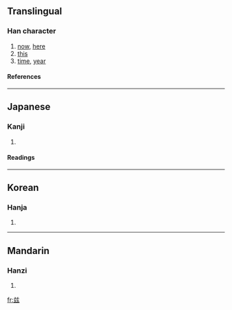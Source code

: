 {{see|茲}}

==Translingual==
===Han character===
{{Han char|rn=12|rad=八|as=07|sn=9|four=|canj=廿女戈戈 (TVII)}}
# [[now]], [[here]]
# [[this]]
# [[time]], [[year]]
====References====
{{Han ref|kx=1031.381|hdz=10248.060|uh=5179|ud=20857}}
----
==Japanese==
===Kanji===
{{ja-kanji|grade=|rs=八07}}
# {{defn|Japanese}}
====Readings====
{{ja-readings|on=[[じ]] (ji), [[し]] (shi)|kun=[[しげる]] (shigeru), [[ます]] (masu), [[むしろ]] (mushiro)}}
----
==Korean==
===Hanja===
{{ko-hanja|hangeul=자|rv=ja|mr=cha}}
# {{defn|Korean}}
----
==Mandarin==
===Hanzi===
{{cmn-hanzi|tra=茲|pin=[[zī]] ([[zi1]])|wg=[[tzu1|tzu<sup>1</sup>]]}}
# {{defn|Mandarin}}

[[fr:兹]]
